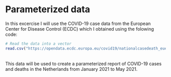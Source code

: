 Parameterized data {.unnumbered}
================================================================================
In this excercise I will use the COVID-19 case data from the European Center for Disease Control (ECDC) which I obtained using the folowing code: 
<br>
```r
# Read the data into a vector
read.csv("https://opendata.ecdc.europa.eu/covid19/nationalcasedeath_eueea_daily_ei/csv", na.strings = "", fileEncoding = "UTF-8-BOM") %>% write.table(file = "data/data_raw/covid__params_data")
```
<br>
This data will be used to create a parameterized report of COVID-19 cases and deaths in the Netherlands from January 2021 to May 2021.
<br> <br>
